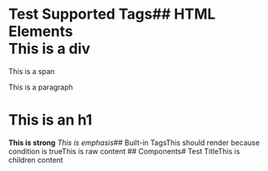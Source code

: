 # Test Supported Tags## HTML Elements<div>This is a div</div>
<span>This is a span</span>
<p>This is a paragraph</p>
<h1>This is an h1</h1>
<strong>This is strong</strong>
<em>This is emphasis</em>## Built-in TagsThis should render because condition is trueThis is raw content
## Components# Test TitleThis is children content
